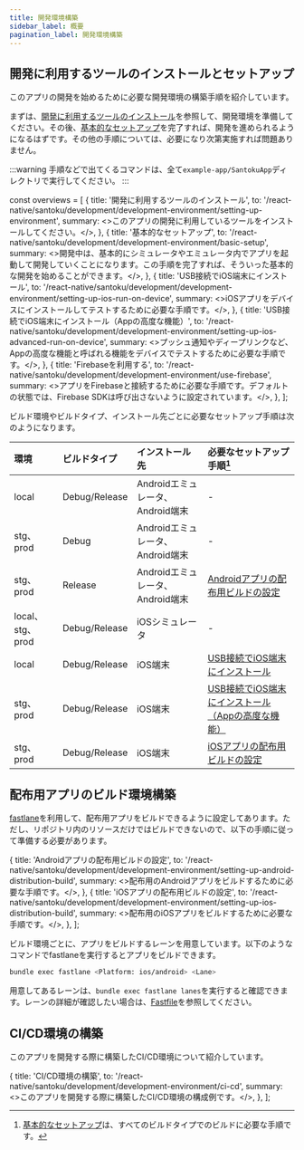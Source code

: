 ```yaml
---
title: 開発環境構築
sidebar_label: 概要
pagination_label: 開発環境構築
---
```


## 開発に利用するツールのインストールとセットアップ

このアプリの開発を始めるために必要な開発環境の構築手順を紹介しています。

まずは、[開発に利用するツールのインストール](development-environment/00.setting-up-environment.mdx)を参照して、開発環境を準備してください。その後、[基本的なセットアップ](development-environment/01.basic-setup.mdx)を完了すれば、開発を進められるようになるはずです。その他の手順については、必要になり次第実施すれば問題ありません。

:::warning
手順などで出てくるコマンドは、全て`example-app/SantokuApp`ディレクトリで実行してください。
:::

<!-- textlint-disable ja-technical-writing/sentence-length,ja-technical-writing/max-comma,ja-spacing/ja-no-space-around-parentheses,jtf-style/3.3.かっこ類と隣接する文字の間のスペースの有無,ja-technical-writing/ja-no-mixed-period,ja-technical-writing/no-unmatched-pair -->

const overviews = [
  {
    title: '開発に利用するツールのインストール',
    to: '/react-native/santoku/development/development-environment/setting-up-environment',
    summary: <>このアプリの開発に利用しているツールをインストールしてください。</>,
  },
  {
    title: '基本的なセットアップ',
    to: '/react-native/santoku/development/development-environment/basic-setup',
    summary: <>開発中は、基本的にシミュレータやエミュレータ内でアプリを起動して開発していくことになります。この手順を完了すれば、そういった基本的な開発を始めることができます。</>,
  },
  {
    title: 'USB接続でiOS端末にインストール',
    to: '/react-native/santoku/development/development-environment/setting-up-ios-run-on-device',
    summary: <>iOSアプリをデバイスにインストールしてテストするために必要な手順です。</>,
  },
  {
    title: 'USB接続でiOS端末にインストール（Appの高度な機能）',
    to: '/react-native/santoku/development/development-environment/setting-up-ios-advanced-run-on-device',
    summary: <>プッシュ通知やディープリンクなど、Appの高度な機能と呼ばれる機能をデバイスでテストするために必要な手順です。</>,
  },
  {
    title: 'Firebaseを利用する',
    to: '/react-native/santoku/development/development-environment/use-firebase',
    summary: <>アプリをFirebaseと接続するために必要な手順です。デフォルトの状態では、Firebase SDKは呼び出さないように設定されています。</>,
  },
];

<PageList overviews={overviews} colSize={12} />

<!-- textlint-enable ja-technical-writing/sentence-length,ja-technical-writing/max-comma,ja-spacing/ja-no-space-around-parentheses,jtf-style/3.3.かっこ類と隣接する文字の間のスペースの有無,ja-technical-writing/ja-no-mixed-period,ja-technical-writing/no-unmatched-pair -->

ビルド環境やビルドタイプ、インストール先ごとに必要なセットアップ手順は次のようになります。

| 環境             | ビルドタイプ        | インストール先                 | 必要なセットアップ手順[^1] |
|:---------------|:--------------|:------------------------|:----------------|
| local          | Debug/Release | Androidエミュレータ、Android端末 | -               |
| stg、prod       | Debug         | Androidエミュレータ、Android端末 | -               |
| stg、prod       | Release       | Androidエミュレータ、Android端末 | [Androidアプリの配布用ビルドの設定](development-environment/10.setting-up-android-distribution-build.mdx)          |
| local、stg、prod | Debug/Release | iOSシミュレータ               | -                                                                                                     |
| local          | Debug/Release | iOS端末                   | [USB接続でiOS端末にインストール](development-environment/02.setting-up-ios-run-on-device.mdx)                     |
| stg、prod       | Debug/Release | iOS端末                   | [USB接続でiOS端末にインストール（Appの高度な機能）](development-environment/03.setting-up-ios-advanced-run-on-device.mdx) |
| stg、prod       | Debug/Release | iOS端末                   | [iOSアプリの配布用ビルドの設定](development-environment/11.setting-up-ios-distribution-build.mdx)                  |

[^1]: [基本的なセットアップ](development-environment/01.basic-setup.mdx)は、すべてのビルドタイプでのビルドに必要な手順です。

## 配布用アプリのビルド環境構築

[fastlane](https://docs.fastlane.tools/)を利用して、配布用アプリをビルドできるように設定してあります。ただし、リポジトリ内のリソースだけではビルドできないので、以下の手順に従って準備する必要があります。

<!-- textlint-disable ja-technical-writing/sentence-length,ja-technical-writing/max-comma,ja-spacing/ja-no-space-around-parentheses,jtf-style/3.3.かっこ類と隣接する文字の間のスペースの有無,ja-technical-writing/ja-no-mixed-period,ja-technical-writing/no-unmatched-pair -->

  {
    title: 'Androidアプリの配布用ビルドの設定',
    to: '/react-native/santoku/development/development-environment/setting-up-android-distribution-build',
    summary: <>配布用のAndroidアプリをビルドするために必要な手順です。</>,
  },
  {
    title: 'iOSアプリの配布用ビルドの設定',
    to: '/react-native/santoku/development/development-environment/setting-up-ios-distribution-build',
    summary: <>配布用のiOSアプリをビルドするために必要な手順です。</>,
  },
];

<PageList overviews={v} colSize={12} />

<!-- textlint-enable ja-technical-writing/sentence-length,ja-technical-writing/max-comma,ja-spacing/ja-no-space-around-parentheses,jtf-style/3.3.かっこ類と隣接する文字の間のスペースの有無,ja-technical-writing/ja-no-mixed-period,ja-technical-writing/no-unmatched-pair -->

ビルド環境ごとに、アプリをビルドするレーンを用意しています。以下のようなコマンドでfastlaneを実行するとアプリをビルドできます。

```bash
bundle exec fastlane <Platform: ios/android> <Lane>
```

用意してあるレーンは、`bundle exec fastlane lanes`を実行すると確認できます。レーンの詳細が確認したい場合は、[Fastfile](https://github.com/{@inject:organization}/mobile-app-crib-notes/blob/master/example-app/SantokuApp/fastlane/Fastfile)を参照してください。

## CI/CD環境の構築

このアプリを開発する際に構築したCI/CD環境について紹介しています。

<!-- textlint-disable ja-technical-writing/sentence-length,ja-technical-writing/max-comma,ja-spacing/ja-no-space-around-parentheses,jtf-style/3.3.かっこ類と隣接する文字の間のスペースの有無,ja-technical-writing/ja-no-mixed-period,ja-technical-writing/no-unmatched-pair -->

  {
    title: 'CI/CD環境の構築',
    to: '/react-native/santoku/development/development-environment/ci-cd',
    summary: <>このアプリを開発する際に構築したCI/CD環境の構成例です。</>,
  },
];

<PageList overviews={cicd} colSize={12} />

<!-- textlint-enable ja-technical-writing/sentence-length,ja-technical-writing/max-comma,ja-spacing/ja-no-space-around-parentheses,jtf-style/3.3.かっこ類と隣接する文字の間のスペースの有無,ja-technical-writing/ja-no-mixed-period,ja-technical-writing/no-unmatched-pair -->
